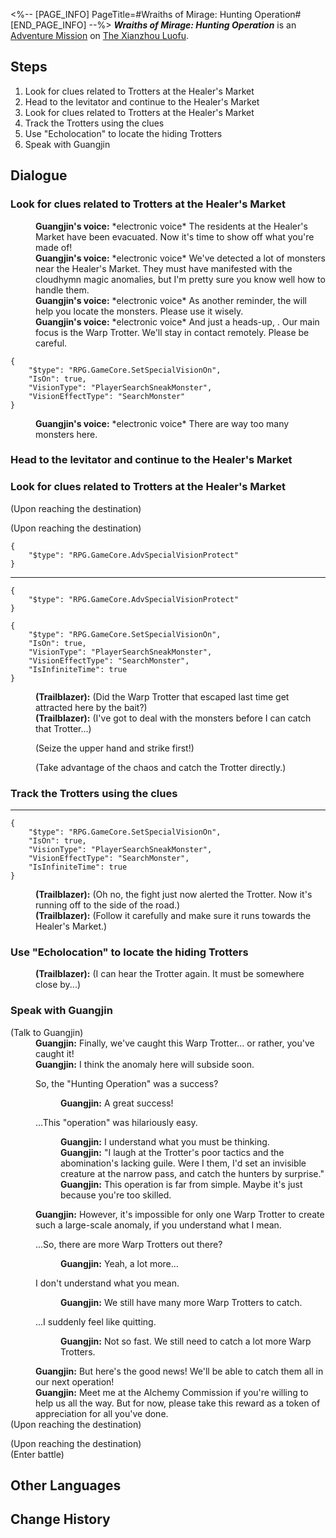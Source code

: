 <%-- [PAGE_INFO]
PageTitle=#Wraiths of Mirage: Hunting Operation#
[END_PAGE_INFO] --%>
{{Stub|Dialogue.}}
{{Mission Infobox
|id            = 4072012
|title         = 
|image         = <!--Mission Wraiths of Mirage Hunting Operation.png-->
|type          = Adventure
|event_name    = 
|chapter       = 
|requirements  = {{subst:void|<!--Unknown: {"Type":"Manual"}-->}}
|summary       = <!--official mission summary from Fate's Atlas-->
|characters    = Guangjin; Guangjin's voice; Trailblazer
|startLocation = [[The Xianzhou Luofu]] - [[Alchemy Commission]]
|world         = The Xianzhou Luofu
|area          = Alchemy Commission
|prev          = 
|next          = 
|rewards       = 
}}
'''''Wraiths of Mirage: Hunting Operation''''' is an [[Adventure Mission]] on [[The Xianzhou Luofu]].

==Steps==
# Look for clues related to Trotters at the Healer's Market
# Head to the levitator and continue to the Healer's Market
# Look for clues related to Trotters at the Healer's Market
# Track the Trotters using the clues
# Use "Echolocation" to locate the hiding Trotters
# Speak with Guangjin

<!--
==Gameplay Notes==

--><!--
==Trial Character==

-->
==Dialogue==
{{Stub Dialogue}}

===Look for clues related to Trotters at the Healer's Market{{subst:void|<!--407201218-->}}===
{{Mission Description|type=adventure|location=Alchemy Commission|The Realm-Keeping Commission has ascertained that the "cloudhymn magic imitation" is a Warp Trotter's doing. Following this, you and the Realm-Keeping Commission have decided to go on a "hunt."<br />The Realm-Keeping Commission has placed baited traps all over Healer's Market, and they hope you can capture the Trotter causing the abnormalities...}}
{{Dialogue Start}}
:'''Guangjin's voice:''' *electronic voice* The residents at the Healer's Market have been evacuated. Now it's time to show off what you're made of!
:'''Guangjin's voice:''' *electronic voice* We've detected a lot of monsters near the Healer's Market. They must have manifested with the cloudhymn magic anomalies, but I'm pretty sure you know well how to handle them.
:'''Guangjin's voice:''' *electronic voice* As another reminder, the {{Color|keyword|nobold=1|Reverberation Generator}} will help you locate the monsters. Please use it wisely.
:'''Guangjin's voice:''' *electronic voice* And just a heads-up, {{Color|keyword|nobold=1|don't engage those monsters}}. Our main focus is the Warp Trotter. We'll stay in contact remotely. Please be careful.
<pre>{
	"$type": "RPG.GameCore.SetSpecialVisionOn",
	"IsOn": true,
	"VisionType": "PlayerSearchSneakMonster",
	"VisionEffectType": "SearchMonster"
}</pre>
:'''Guangjin's voice:''' *electronic voice* There are way too many monsters here. {{Color|keyword|nobold=1|Just sprint straight to the levitator and don't engage with them!}}
{{Dialogue End}}

===Head to the levitator and continue to the Healer's Market{{subst:void|<!--407201201-->}}===
{{Dialogue Start}}

{{Dialogue End}}

===Look for clues related to Trotters at the Healer's Market{{subst:void|<!--407201208-->}}===
{{Dialogue Start}}
;(Upon reaching the destination)

;(Upon reaching the destination)
<pre>{
	"$type": "RPG.GameCore.AdvSpecialVisionProtect"
}</pre>
----
<pre>{
	"$type": "RPG.GameCore.AdvSpecialVisionProtect"
}</pre>
<pre>{
	"$type": "RPG.GameCore.SetSpecialVisionOn",
	"IsOn": true,
	"VisionType": "PlayerSearchSneakMonster",
	"VisionEffectType": "SearchMonster",
	"IsInfiniteTime": true
}</pre>
:'''(Trailblazer):''' (Did the Warp Trotter that escaped last time get attracted here by the bait?)
:'''(Trailblazer):''' (I've got to deal with the monsters before I can catch that Trotter...)
:{{DIcon|Arrow}} (Seize the upper hand and strike first!)
:{{DIcon|Arrow}} (Take advantage of the chaos and catch the Trotter directly.)
{{Dialogue End}}

===Track the Trotters using the clues{{subst:void|<!--407201214-->}}===
{{Dialogue Start}}
----
<pre>{
	"$type": "RPG.GameCore.SetSpecialVisionOn",
	"IsOn": true,
	"VisionType": "PlayerSearchSneakMonster",
	"VisionEffectType": "SearchMonster",
	"IsInfiniteTime": true
}</pre>
:'''(Trailblazer):''' (Oh no, the fight just now alerted the Trotter. Now it's running off to the side of the road.)
:'''(Trailblazer):''' (Follow it carefully and make sure it runs towards the Healer's Market.)
{{Dialogue End}}

===Use "Echolocation" to locate the hiding Trotters{{subst:void|<!--407201203-->}}===
{{Dialogue Start}}

:'''(Trailblazer):''' (I can hear the Trotter again. It must be somewhere close by...)
{{Dialogue End}}

===Speak with Guangjin{{subst:void|<!--407201216-->}}===
{{Dialogue Start}}

;(Talk to Guangjin)
:'''Guangjin:''' Finally, we've caught this Warp Trotter... or rather, you've caught it!
:'''Guangjin:''' I think the anomaly here will subside soon.
:{{DIcon|Arrow}} So, the "Hunting Operation" was a success?
::'''Guangjin:''' A great success!
:{{DIcon|Arrow}} ...This "operation" was hilariously easy.
::'''Guangjin:''' I understand what you must be thinking.
::'''Guangjin:''' "I laugh at the Trotter's poor tactics and the abomination's lacking guile. Were I them, I'd set an invisible creature at the narrow pass, and catch the hunters by surprise."
::'''Guangjin:''' This operation is far from simple. Maybe it's just because you're too skilled.
:'''Guangjin:''' However, it's impossible for only one Warp Trotter to create such a large-scale anomaly, if you understand what I mean.
:{{DIcon|Arrow}} ...So, there are more Warp Trotters out there?
::'''Guangjin:''' Yeah, a lot more...
:{{DIcon|Arrow}} I don't understand what you mean.
::'''Guangjin:''' We still have many more Warp Trotters to catch.
:{{DIcon|Arrow}} ...I suddenly feel like quitting.
::'''Guangjin:''' Not so fast. We still need to catch a lot more Warp Trotters.
:'''Guangjin:''' But here's the good news! We'll be able to catch them all in our next operation!
:'''Guangjin:''' Meet me at the Alchemy Commission if you're willing to help us all the way. But for now, please take this reward as a token of appreciation for all you've done.
;(Upon reaching the destination)

;(Upon reaching the destination)
;(Enter battle)
::{{tx|Enemy list missing}}
<!--Unknown TalkSentence: 940720109-->
{{Dialogue End}}

==Other Languages==
{{Other Languages
|en   = Wraiths of Mirage: Hunting Operation
|zhs  = 蜃楼遁影•追猎行动
|zht  = 蜃樓遁影•追獵行動
|ja   = 蜃気楼の隠影・追猟行動
|ko   = 사라진 신기루•사냥 작전
|es   = Espectros del espejismo: misión de caza
|fr   = Spectres de mirage&nbsp;: Opération Coup de filet
|ru   = Призраки миража: Ловушка
|th   = ภูตแห่งมายา: ปฏิบัติการไล่ล่า
|vi   = Ảo Ảnh Hiện Hữu - Hành Động Săn Bắn
|de   = Geister des Phantoms: Verfolgungsjagd
|id   = Roh Fatamorgana: Operasi Perburuan
|pt   = Espectros da Miragem: Operação de Caça
}}

==Change History==
{{Change History|1.3}}
